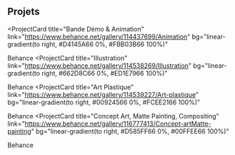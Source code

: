 ## Projets

<ProjectCard
  title="Bande Démo & Animation"
  link="https://www.behance.net/gallery/114437699/Animation"
  bg="linear-gradient(to right, #D4145A66 0%, #FBB03B66 100%)"
>
  Behance
</ProjectCard>
<ProjectCard
  title="Illustration"
  link="https://www.behance.net/gallery/114538269/Illustration"
  bg="linear-gradient(to right, #662D8C66 0%, #ED1E7966 100%)"
>
  Behance
</ProjectCard>
<ProjectCard
  title="Art Plastique"
  link="https://www.behance.net/gallery/114539227/Art-plastique"
  bg="linear-gradient(to right, #00924566 0%, #FCEE2166 100%)"
>
  Behance
</ProjectCard>
<ProjectCard
  title="Concept Art, Matte Painting, Compositing"
  link="https://www.behance.net/gallery/116777413/Concept-artMatte-painting"
  bg="linear-gradient(to right, #D585FF66 0%, #00FFEE66 100%)"
>
  Behance
</ProjectCard>
